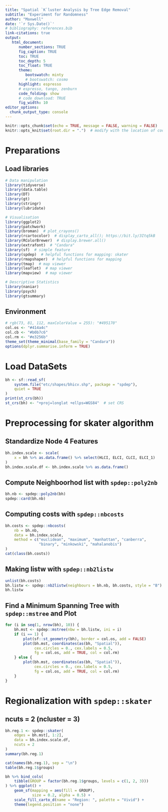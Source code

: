 ```yaml
---
title: "Spatial `K`luster Analysis by Tree Edge Removal"
subtitle: "Experiment for Randomness"
author: "Maxwell"
date: '`r Sys.Date()`'
# bibliography: references.bib
link-citations: true
output: 
   html_document:
      number_sections: TRUE
      fig_caption: TRUE
      toc: TRUE
      toc_depth: 5
      toc_float: TRUE
      theme:
         bootswatch: minty
         # bootswatch: cosmo
      highlight: espresso
      # espresso, tango, zenburn
      code_folding: show
      # code_download: TRUE
      fig_width: 10
editor_options: 
  chunk_output_type: console
---
```


```r
knitr::opts_chunk$set(echo = TRUE, message = FALSE, warning = FALSE)
knitr::opts_knit$set(root.dir = ".")  # modify with the location of code
```

# Preparations {.tabset .tabset-fade .tabset-pills}

## Load libraries
```r
# Data manipulation
library(tidyverse)
library(data.table)
library(DT)
library(gt)
library(stringr)
library(lubridate)

# Visualisation
library(ggplot2)
library(patchwork)
library(broman)  # plot_crayons()
library(rcartocolor)  # display_carto_all(); https://bit.ly/3Itq5kB
library(RColorBrewer)  # display.brewer.all()
library(extrafont)  # "Candara"
library(sf)  # simple feature
library(spdep)  # helpful functions for mapping: skater
library(rmapshaper)  # helpful functions for mapping
library(tmap)  # map viewer
library(leaflet)  # map viewer
library(mapview)  # map viewer

# Descriptive Statistics
library(naniar)
library(psych)
library(gtsummary)
```

## Environment
```r
# rgb(73, 81, 112, maxColorValue = 255): "#495170"
col.os <- "#414a4c"
col.cb <- "#b0b7c6"
col.rm <- "#e3256b"
theme_set(theme_minimal(base_family = "Candara"))
options(dplyr.summarise.inform = TRUE)
```

# Load DataSets {.tabset .tabset-fade .tabset-pills}
```r
bh <- sf::read_sf(
    system.file("etc/shapes/bhicv.shp", package = "spdep"), 
    quiet = TRUE
)
print(st_crs(bh))
st_crs(bh) <- "+proj=longlat +ellps=WGS84"  # set CRS
```


# Preprocessing for skater algorithm {.tabset .tabset-fade .tabset-pills}
## Standardize Node 4 Features
```r
bh.index.scale <- scale(
    x = bh %>% as.data.frame() %>% select(HLCI, ELCI, CLCI, ELCI_1)
)
bh.index.scale.df <- bh.index.scale %>% as.data.frame()
```

## Compute Neighboorhod list with `spdep::poly2nb`
```r
bh.nb <- spdep::poly2nb(bh)
spdep::card(bh.nb)
```

## Computing costs with `spdep::nbcosts`
```r
bh.costs <- spdep::nbcosts(
    nb = bh.nb, 
    data = bh.index.scale,
    method = c("euclidean", "maximum", "manhattan", "canberra", 
               "binary", "minkowski", "mahalanobis")
)
cat(class(bh.costs))
```

## Making listw with `spdep::nb2listw`
```r
unlist(bh.costs)
bh.listw <- spdep::nb2listw(neighbours = bh.nb, bh.costs, style = "B")
bh.listw
```

## Find a Minimum Spanning Tree with `spdep::mstree` and Plot
```r
for (i in seq(1, nrow(bh), 10)) {
    bh.mst <- spdep::mstree(nbw = bh.listw, ini = i)
    if (i == 1) {
        plot(sf::st_geometry(bh), border = col.os, add = FALSE)
        plot(bh.mst, coordinates(as(bh, "Spatial")), 
             cex.circles = 0., cex.labels = 0.5, 
             fg = col.os, add = TRUE, col = col.rm)
    } else {
        plot(bh.mst, coordinates(as(bh, "Spatial")), 
             cex.circles = 0., cex.labels = 0.5, 
             fg = col.os, add = TRUE, col = col.rm)
    }
}
```


# Regionalization with `spdep::skater` {.tabset .tabset-fade .tabset-pills}
## ncuts = 2 (ncluster = 3)
```r
bh.reg.1 <- spdep::skater(
    edges = bh.mst[, 1:2], 
    data = bh.index.scale.df,
    ncuts = 2
)
summary(bh.reg.1)
```

```r
cat(names(bh.reg.1), sep = "\n")
table(bh.reg.1$groups)
```

```r
bh %>% bind_cols(
    tibble(GROUP = factor(bh.reg.1$groups, levels = c(1, 2, 3)))
) %>% ggplot() + 
    geom_sf(mapping = aes(fill = GROUP), 
            size = 0.2, alpha = 0.5) + 
    scale_fill_carto_d(name = "Region: ", palette = "Vivid") + 
    theme(legend.position = "none")
```

